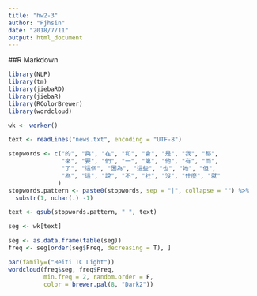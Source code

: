 ```yaml
---
title: "hw2-3"
author: "Pjhsin"
date: "2018/7/11"
output: html_document
---
```

##R Markdown
```r
library(NLP)
library(tm)
library(jiebaRD)
library(jiebaR)
library(RColorBrewer)
library(wordcloud)

wk <- worker()

text <- readLines("news.txt", encoding = "UTF-8")

stopwords <- c("的", "與", "在", "和", "會", "是", "我", "都", 
               "來", "要", "們", "一", "第", "他", "有", "而", 
               "了", "這個", "因為", "這些", "也", "她", "但",
               "為", "這", "說", "不", "社", "沒", "什麼", "就"
              )
stopwords.pattern <- paste0(stopwords, sep = "|", collapse = "") %>%
  substr(1, nchar(.) -1)

text <- gsub(stopwords.pattern, " ", text)

seg <- wk[text]

seg <- as.data.frame(table(seg))
freq <- seg[order(seg$Freq, decreasing = T), ]

par(family=("Heiti TC Light"))
wordcloud(freq$seg, freq$Freq,
          min.freq = 2, random.order = F,
          color = brewer.pal(8, "Dark2"))
```